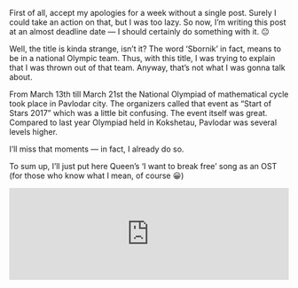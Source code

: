 
First of all, accept my apologies for a week without a single post.
Surely I could take an action on that, but I was too lazy.
So now, I’m writing this post at an almost deadline date — I should certainly do something with it. 😐

Well, the title is kinda strange, isn’t it?
The word ‘Sbornik’ in fact, means to be in a national Olympic team.
Thus, with this title, I was trying to explain that I was thrown out of that team.
Anyway, that’s not what I was gonna talk about.

From March 13th till March 21st the National Olympiad of mathematical cycle took place in Pavlodar city.
The organizers called that event as “Start of Stars 2017” which was a little bit confusing.
The event itself was great. Compared to last year Olympiad held in Kokshetau, Pavlodar was several levels higher.

<PhotoCarousel />

I’ll miss that moments — in fact, I already do so.

To sum up, I’ll just put here Queen’s ‘I want to break free’ song as an OST (for those who know what I mean, of course 😀)

<iframe
  width="100%"
  height="166"
  scrolling="no"
  frameborder="no"
  allow="autoplay"
  src="https://w.soundcloud.com/player/?url=https%3A//api.soundcloud.com/tracks/95990704&color=%23ff5500&auto_play=false&hide_related=false&show_comments=true&show_user=true&show_reposts=false&show_teaser=true"
></iframe>
